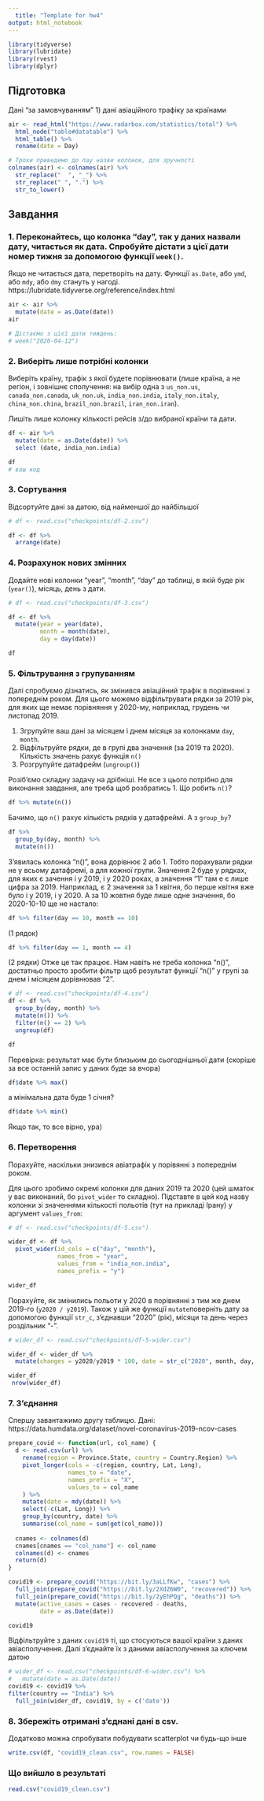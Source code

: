 ```yaml
---
  title: "Template for hw4"
output: html_notebook
---
```

  
```r
library(tidyverse)
library(lubridate)
library(rvest)
library(dplyr)
```

## Підготовка
Дані "за замовчуванням"
1) дані авіаційного трафіку за країнами
```r
air <- read_html("https://www.radarbox.com/statistics/total") %>%
  html_node("table#datatable") %>%
  html_table() %>%
  rename(date = Day)

# Трохи приведемо до лау назви колонок, для зручності
colnames(air) <- colnames(air) %>%
  str_replace("  ", "_") %>%
  str_replace(" ", ".") %>%
  str_to_lower()
```

## Завдання

### 1. Переконайтесь, що колонка "day", так у даних назвали дату, читається як дата. Спробуйте дістати з цієї дати номер тижня за допомогою функції `week()`.

Якщо не читається дата, перетворіть на дату. Функції `as.Date`, або `ymd`, або `mdy`, або `dmy` стануть у нагоді. https://lubridate.tidyverse.org/reference/index.html

```r
air <- air %>%
  mutate(date = as.Date(date))
air

# Дістаємо з цієї дати тиждень:
# week("2020-04-12")
```

### 2. Виберіть лише потрібні колонки
Виберіть країну, трафік з якої будете порівнювати (лише країна, а не регіон, і зовнішнє сполучення: на вибір одна з `us_non.us`, `canada_non.canada`, `uk_non.uk`, `india_non.india`, `italy_non.italy`, `china_non.china`, `brazil_non.brazil`, `iran_non.iran`).

Лишіть лише колонку кількості рейсів з/до вибраної країни та дати.

```r
df <- air %>%
  mutate(date = as.Date(date)) %>%
  select (date, india_non.india)

df
# ваш код
```

### 3. Сортування
Відсортуйте дані за датою, від найменшої до найбільшої

```r
# df <- read.csv("checkpoints/df-2.csv")

df <- df %>%
  arrange(date)   

```

### 4. Розрахунок нових змінних
Додайте нові колонки "year", "month", "day" до таблиці, в якій буде рік (`year()`), місяць, день з дати.
```r
# df <- read.csv("checkpoints/df-3.csv")

df <- df %>%
  mutate(year = year(date),
         month = month(date),
         day = day(date))

df
```

### 5. Фільтрування з групуванням
Далі спробуємо дізнатись, як змінився авіаційний трафік в порівнянні з попереднім роком. Для цього можемо відфільтрувати рядки за 2019 рік, для яких ще немає порівняння у 2020-му, наприклад, грудень чи листопад 2019.

1) Згрупуйте ваш дані за місяцем і днем місяця за колонками `day`, `month`.
2) Відфільтруйте рядки, де в групі два значення (за 2019 та 2020). Кількість значень рахує функція `n()`
3) Розгрупуйте датафрейм (`ungroup()`)

Розіб'ємо складну задачу на дрібніші. Не все з цього потрібно для виконання завдання, але треба щоб розбратись
1. Що робить `n()`?
```r
df %>% mutate(n())
```
Бачимо, що `n()` рахує кількість рядків у датафреймі.
А з `group_by`?
```r
df %>%
  group_by(day, month) %>%
  mutate(n())
```
З'явилась колонка "n()", вона дорівнює 2 або 1. Тобто порахували рядки не у всьому датафремі, а для кожної групи. Значення 2 буде у рядках, для яких є зачення і у 2019, і у 2020 роках, а значення "1" там е є лише цифра за 2019. Наприклад, є 2 значення за 1 квітня, бо перше квітня вже було і у 2019, і у 2020. А за 10 жовтня буде лише одне значення, бо 2020-10-10 ще не настало:
```r
df %>% filter(day == 10, month == 10)
```
(1 рядок)
```r
df %>% filter(day == 1, month == 4)
```
(2 рядки)
Отже це так працює. Нам навіть не треба колонка "n()", достатньо просто зробити фільтр щоб результат функції "n()" у групі за днем і місяцем дорівнював "2".

```r
# df <- read.csv("checkpoints/df-4.csv")
df <- df %>%
  group_by(day, month) %>%
  mutate(n()) %>%
  filter(n() == 2) %>%
  ungroup(df)

df

```

Перевірка: результат має бути близьким до сьогоднішньої дати (скоріше за все останній запис у даних буде за вчора)
```r
df$date %>% max()
```
а мінімальна дата буде 1 січня?
```r
df$date %>% min()
```
Якщо так, то все вірно, ура)

### 6. Перетворення
Порахуйте, наскільки знизився авіатрафік у порівянні з попереднім роком.

Для цього зробимо окремі колонки для даних 2019 та 2020 (цей шматок у вас виконаний, бо `pivot_wider` то складно). Підставте в цей код назву колонки зі значеннями кількості польотів (тут на прикладі Ірану) у аргумент `values_from`:
```r
# df <- read.csv("checkpoints/df-5.csv")

wider_df <- df %>% 
  pivot_wider(id_cols = c("day", "month"),
              names_from = "year",
              values_from = "india_non.india",
              names_prefix = "y")

wider_df

```

Порахуйте, як змінились польоти у 2020 в порівнянні з тим же днем 2019-го (`y2020 / y2019`).
Також у цій же функції `mutate`поверніть дату за допомогою функції `str_c`, з'єднавши "2020" (рік), місяци та день через роздільник "-".
```r
# wider_df <- read.csv("checkpoints/df-5-wider.csv")

wider_df <- wider_df %>%
  mutate(changes = y2020/y2019 * 100, date = str_c("2020", month, day, sep = "-"))

wider_df
 nrow(wider_df) 

```

### 7. З'єднання

Спершу завантажимо другу таблицю.
Дані: https://data.humdata.org/dataset/novel-coronavirus-2019-ncov-cases
```r
prepare_covid <- function(url, col_name) {
  d <- read.csv(url) %>%
    rename(region = Province.State, country = Country.Region) %>%
    pivot_longer(cols = -c(region, country, Lat, Long),
                 names_to = "date",
                 names_prefix = "X",
                 values_to = col_name
    ) %>%
    mutate(date = mdy(date)) %>%
    select(-c(Lat, Long)) %>%
    group_by(country, date) %>%
    summarise(col_name = sum(get(col_name)))
  
  cnames <- colnames(d)
  cnames[cnames == "col_name"] <- col_name
  colnames(d) <- cnames
  return(d)
}

covid19 <- prepare_covid("https://bit.ly/3aLLfKw", "cases") %>%
  full_join(prepare_covid("https://bit.ly/2XdZ6W0", "recovered")) %>%
  full_join(prepare_covid("https://bit.ly/2yEhPQg", "deaths")) %>%
  mutate(active_cases = cases - recovered - deaths,
         date = as.Date(date))

covid19
```

Відфільтруйте з даних `covid19` ті, що стосуються вашої країни з даних авіасполучення. Далі з'єднайте їх з даними авіасполучення за ключем датою

```r
# wider_df <- read.csv("checkpoints/df-6-wider.csv") %>%
#   mutate(date = as.Date(date))
covid19 <- covid19 %>%
filter(country == "India") %>%
  full_join(wider_df, covid19, by = c('date'))

```

### 8. Збережіть отримані з'єднані дані в csv.
Додатково можна спробувати побудувати scatterplot чи будь-що інше
```r
write.csv(df, "covid19_clean.csv", row.names = FALSE)
```


### Що вийшло в результаті 
```r
read.csv("covid19_clean.csv")
```
